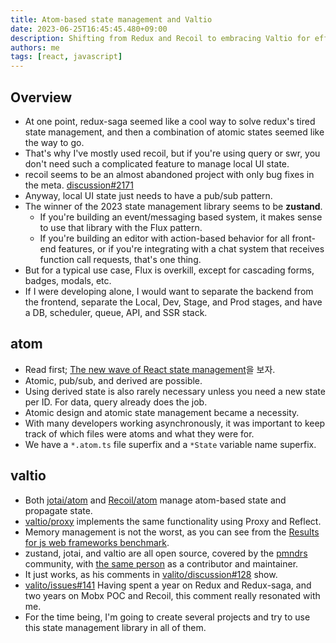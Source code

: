 ```yaml
---
title: Atom-based state management and Valtio
date: 2023-06-25T16:45:45.480+09:00
description: Shifting from Redux and Recoil to embracing Valtio for efficient state management.
authors: me
tags: [react, javascript]
---
```


## Overview

- At one point, redux-saga seemed like a cool way to solve redux's tired state management, and then a combination of atomic states seemed like the way to go.
- That's why I've mostly used recoil, but if you're using query or swr, you don't need such a complicated feature to manage local UI state.
- recoil seems to be an almost abandoned project with only bug fixes in the meta. [discussion#2171](https://github.com/facebookexperimental/Recoil/discussions/2171)
- Anyway, local UI state just needs to have a pub/sub pattern.
- The winner of the 2023 state management library seems to be **zustand**.
  - If you're building an event/messaging based system, it makes sense to use that library with the Flux pattern.
  - If you're building an editor with action-based behavior for all front-end features, or if you're integrating with a chat system that receives function call requests, that's one thing.
- But for a typical use case, Flux is overkill, except for cascading forms, badges, modals, etc.
- If I were developing alone, I would want to separate the backend from the frontend, separate the Local, Dev, Stage, and Prod stages, and have a DB, scheduler, queue, API, and SSR stack.

## atom

- Read first; [The new wave of React state management](https://medium.com/@yujso66/%EB%B2%88%EC%97%AD-%EB%A6%AC%EC%95%A1%ED%8A%B8-%EC%83%81%ED%83%9C-%EA%B4%80%EB%A6%AC%EC%9D%98-%EC%83%88%EB%A1%9C%EC%9A%B4-%ED%9D%90%EB%A6%84-6e5ed0022e39)을 보자.
- Atomic, pub/sub, and derived are possible.
- Using derived state is also rarely necessary unless you need a new state per ID. For data, query already does the job.
- Atomic design and atomic state management became a necessity.
- With many developers working asynchronously, it was important to keep track of which files were atoms and what they were for.
- We have a `*.atom.ts` file superfix and a `*State` variable name superfix.

## valtio

- Both [jotai/atom](https://github.com/pmndrs/jotai/blob/main/src/vanilla/atom.ts#L83) and [Recoil/atom](https://github.com/facebookexperimental/Recoil/blob/main/packages/recoil/recoil_values/Recoil_atom.js#L185) manage atom-based state and propagate state.
- [valtio/proxy](https://github.com/pmndrs/valtio/blob/main/src/vanilla.ts#L156) implements the same functionality using Proxy and Reflect.
- Memory management is not the worst, as you can see from the [Results for js web frameworks benchmark](https://krausest.github.io/js-framework-benchmark/2023/table_chrome_114.0.5735.90.html).
- zustand, jotai, and valtio are all open source, covered by the [pmndrs](https://github.com/orgs/pmndrs/repositories?q=&type=all&language=&sort=stargazers) community, with [the same person](https://github.com/dai-shi) as a contributor and maintainer.
- It just works, as his comments in [valito/discussion#128](https://github.com/pmndrs/valtio/discussions/128) show.
- [valito/issues#141](https://github.com/pmndrs/valtio/issues/141#issuecomment-891214314) Having spent a year on Redux and Redux-saga, and two years on Mobx POC and Recoil, this comment really resonated with me.
- For the time being, I'm going to create several projects and try to use this state management library in all of them.
